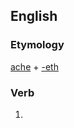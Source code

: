 ==English==

===Etymology===
[[ache]] + [[-eth]]

===Verb===
{{infl|en|verb form}}

# {{archaic third-person singular of|ache}}